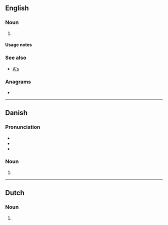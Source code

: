 {{also|Appendix:Variations of "as"}}
==English==

===Noun===
{{head|en|noun plural form}}

# {{plural of|a|lang=en}}

====Usage notes====
{{U:en:plurals of letters}}

===See also===
* [[A's]]

===Anagrams===
* {{anagrams|en|S&A|S.A.|SA|Sa|s.a.}}

----

==Danish==

===Pronunciation===
* {{IPA|/æːs/|[ˈæːs]|lang=da}}
* {{rhymes|æːs|lang=da}}
* {{audio|Da-cph-a&#39;s-letter.ogg|Audio (Copenhagen)|lang=da}}

===Noun===
{{head|da|noun form}}

# {{genitive singular indefinite of|a|lang=da}}

----

==Dutch==

===Noun===
{{head|nl|noun plural form}}

# {{nl-noun form of|pl|a}}